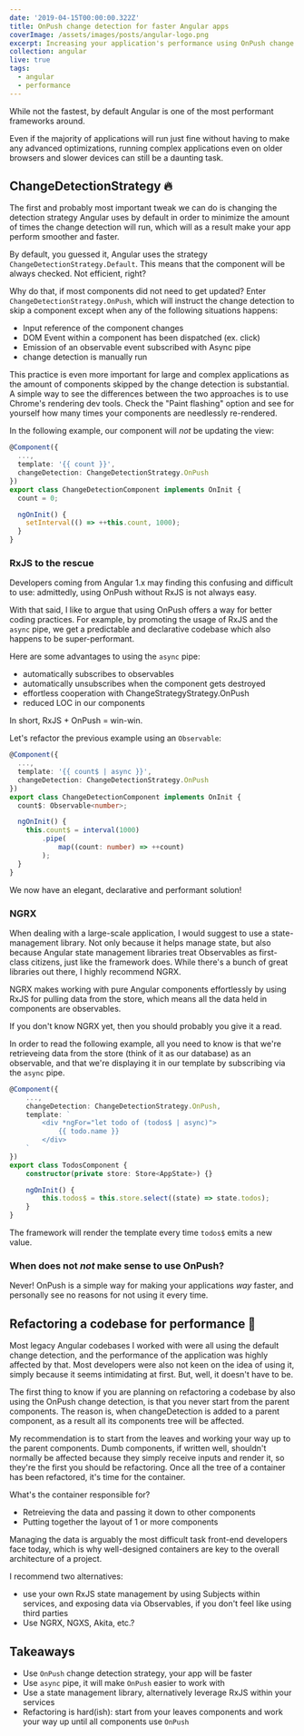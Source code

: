 ```yaml
---
date: '2019-04-15T00:00:00.322Z'
title: OnPush change detection for faster Angular apps
coverImage: /assets/images/posts/angular-logo.png
excerpt: Increasing your application's performance using OnPush change detection
collection: angular
live: true
tags:
  - angular
  - performance
---
```


While not the fastest, by default Angular is one of the most performant frameworks around.

Even if the majority of applications will run just fine without having to make any advanced optimizations, running complex applications even on older browsers and slower devices can still be a daunting task.

## ChangeDetectionStrategy 🔥

The first and probably most important tweak we can do is changing the detection strategy Angular uses by default in order to minimize the amount of times the change detection will run, which will as a result make your app perform smoother and faster.

By default, you guessed it, Angular uses the strategy `ChangeDetectionStrategy.Default`. This means that the component will be always checked. Not efficient, right?

Why do that, if most components did not need to get updated? Enter `ChangeDetectionStrategy.OnPush`, which will instruct the change detection to skip a component except when any of the following situations happens:

-   Input reference of the component changes
-   DOM Event within a component has been dispatched (ex. click)
-   Emission of an observable event subscribed with Async pipe
-   change detection is manually run

This practice is even more important for large and complex applications as the amount of components skipped by the change detection is substantial. A simple way to see the differences between the two approaches is to use Chrome's rendering dev tools. Check the "Paint flashing" option and see for yourself how many times your components are needlessly re-rendered.

In the following example, our component will _not_ be updating the view:

```typescript
@Component({
  ...,
  template: '{{ count }}',
  changeDetection: ChangeDetectionStrategy.OnPush
})
export class ChangeDetectionComponent implements OnInit {
  count = 0;

  ngOnInit() {
    setInterval(() => ++this.count, 1000);
  }
}
```

### RxJS to the rescue

Developers coming from Angular 1.x may finding this confusing and difficult to use: admittedly, using OnPush without RxJS is not always easy.

With that said, I like to argue that using OnPush offers a way for better coding practices. For example, by promoting the usage of RxJS and the `async` pipe, we get a predictable and declarative codebase which also happens to be super-performant.

Here are some advantages to using the `async` pipe:

-   automatically subscribes to observables
-   automatically unsubscribes when the component gets destroyed
-   effortless cooperation with ChangeStrategyStrategy.OnPush
-   reduced LOC in our components

In short, RxJS + OnPush = win-win.

Let's refactor the previous example using an `Observable`:

```typescript
@Component({
  ...,
  template: '{{ count$ | async }}',
  changeDetection: ChangeDetectionStrategy.OnPush
})
export class ChangeDetectionComponent implements OnInit {
  count$: Observable<number>;

  ngOnInit() {
    this.count$ = interval(1000)
        .pipe(
            map((count: number) => ++count)
        );
  }
}
```

We now have an elegant, declarative and performant solution!

### NGRX

When dealing with a large-scale application, I would suggest to use a state-management library. Not only because it helps manage state, but also because Angular state management libraries treat Observables as first-class citizens, just like the framework does. While there's a bunch of great libraries out there, I highly recommend NGRX.

NGRX makes working with pure Angular components effortlessly by using RxJS for pulling data from the store, which means all the data held in components are observables.

If you don't know NGRX yet, then you should probably you give it a read.

In order to read the following example, all you need to know is that we're retrieveing data from the store (think of it as our database) as an observable, and that we're displaying it in our template by subscribing via the `async` pipe.

```typescript
@Component({
    ...,
    changeDetection: ChangeDetectionStrategy.OnPush,
    template: `
        <div *ngFor="let todo of (todos$ | async)">
            {{ todo.name }}
        </div>
    `
})
export class TodosComponent {
    constructor(private store: Store<AppState>) {}

    ngOnInit() {
        this.todos$ = this.store.select((state) => state.todos);
    }
}
```

The framework will render the template every time `todos$` emits a new value.

### When does not _not_ make sense to use OnPush?

Never! OnPush is a simple way for making your applications _way_ faster, and personally see no reasons for not using it every time.

## Refactoring a codebase for performance 🚀

Most legacy Angular codebases I worked with were all using the default change detection, and the performance of the application was highly affected by that. Most developers were also not keen on the idea of using it, simply because it seems intimidating at first. But, well, it doesn't have to be.

The first thing to know if you are planning on refactoring a codebase by also using the OnPush change detection, is that you never start from the parent components. The reason is, when changeDetection is added to a parent component, as a result all its components tree will be affected.

My recommendation is to start from the leaves and working your way up to the parent components. Dumb components, if written well, shouldn't normally be affected because they simply receive inputs and render it, so they're the first you should be refactoring.
Once all the tree of a container has been refactored, it's time for the container.

What's the container responsible for?

-   Retreieving the data and passing it down to other components
-   Putting together the layout of 1 or more components

Managing the data is arguably the most difficult task front-end developers face today, which is why well-designed containers are key to the overall architecture of a project.

I recommend two alternatives:

-   use your own RxJS state management by using Subjects within services, and exposing data via Observables, if you don't feel like using third parties
-   Use NGRX, NGXS, Akita, etc.?

## Takeaways

-   Use `OnPush` change detection strategy, your app will be faster
-   Use `async` pipe, it will make `OnPush` easier to work with
-   Use a state management library, alternatively leverage RxJS within your services
-   Refactoring is hard(ish): start from your leaves components and work your way up until all components use `OnPush`
